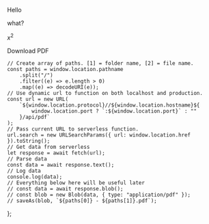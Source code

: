 Hello

what?

$x^2$

<div class="pagination-nav__item">
	<a class="pagination-nav__link" onClick={getPDF}>
		<div class="pagination-nav__label">Download PDF</div>
	</a>
</div>


	// Create array of paths. [1] = folder name, [2] = file name.
	const paths = window.location.pathname
		.split("/")
		.filter((e) => e.length > 0)
		.map((e) => decodeURI(e));
	// Use dynamic url to function on both localhost and production.
	const url = new URL(
		`${window.location.protocol}//${window.location.hostname}${
			window.location.port ? `:${window.location.port}` : ""
		}/api/pdf`
	);
	// Pass current URL to serverless function.
	url.search = new URLSearchParams({ url: window.location.href }).toString();
	// Get data from serverless
	let response = await fetch(url);
	// Parse data
	const data = await response.text();
	// Log data
	console.log(data);
	// Everything below here will be useful later
	// const data = await response.blob();
	// const blob = new Blob(data, { type: "application/pdf" });
	// saveAs(blob, `${paths[0]} - ${paths[1]}.pdf`);
};
